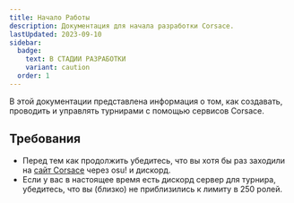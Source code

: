 ```yaml
---
title: Начало Работы
description: Документация для начала разработки Corsace.
lastUpdated: 2023-09-10
sidebar:
  badge:
    text: В СТАДИИ РАЗРАБОТКИ
    variant: caution
  order: 1
---
```



В этой документации представлена информация о том, как создавать, проводить и управлять турнирами с помощью сервисов Corsace.

## Требования

-   Перед тем как продолжить убедитесь, что вы хотя бы раз заходили на [сайт Corsace](https://corsace.io) через osu! и дискорд.
-   Если у вас в настоящее время есть дискорд сервер для турнира, убедитесь, что вы (близко) не приблизились к лимиту в 250 ролей.

<WorkInProgress section="tournaments" />
